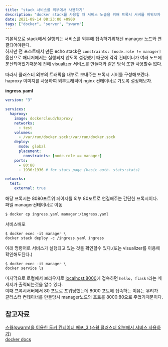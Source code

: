 ```yaml
---
title: "stack 서비스를 외부에서 사용하기"
description: "docker stack를 사용할 때 서비스 노출을 위해 프록시 서버를 띄워보자 :)"
date: 2021-09-14 08:23:00 +0900
tags: ["docker", "server", "swarm"]
---
```


기본적으로 stack에서 실행되는 서비스를 외부에 접속하기위해선 manager 노드와 연결되어야한다.  
하지만 전 포스트에서 만든 echo stack은 `constraints: [node.role != manager]`옵션으로 매니저에서는 실행되지 않도록 설정했기 때문에 각각 컨테이너가 여러 노드에 분산되어있기때문에 전에 visualizer 서비스를 만들때와 같은 방식 또한 사용할수 없다.

따라서 클러스터 외부의 트래픽을 내부로 보내주는 프록시 서버를 구성해보겠다.  
haproxy 이미지를 사용하여 외부트래픽이 nginx 컨테이너로 가도록 설정해보자.

**ingress.yaml**

```yaml
version: "3"

services:
  haproxy:
    image: dockercloud/haproxy
    networks:
      - test
    volumes:
      - /var/run/docker.sock:/var/run/docker.sock
    deploy:
      mode: global
      placement:
        constraints: [node.role == manager]
    ports:
      - 80:80
      - 1936:1936 # for stats page (basic auth. stats:stats)

networks:
  test:
    external: true
```

해당 프록시는 8080포트위 페이지를 외부 80포트로 연결해주는 간단한 프록시이다.  
파일 manager컨테이너로 이동

```
$ docker cp ingress.yaml manager:/ingress.yaml
```

서비스배포

```
$ docker exec -it manager \
docker stack deploy -c /ingress.yaml ingress
```

아래 명령어로 서비스가 실행되고 있는 것을 확인할수 있다.(또는 visualizer를 이용해 확인해도된다.)

```
$ docker exec -it manager \
docker service ls
```

마지막으로 로컬에서 브라우저로 [localhost:8000](http://localhost:8000)에 접속하면 `hello, flask!`라는 메세지가 출력되는것을 알수 있다.  
이때 프록시서버에서 80 포트로 포워딩했는데 8000 포트에 접속하는 이유는 우리가 클러스터 컨테이너를 만들당시 manager노드의 포트를 8000:80으로 주었기때문이다.

## 참고자료

[스웜(swarm)을 이용한 도커 컨테이너 배포\_3 (스웜 클러스터 외부에서 서비스 사용하기)](https://cornswrold.tistory.com/516?category=930033)  
[docker docs](https://docs.docker.com/engine/swarm/ingress/)
